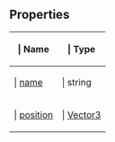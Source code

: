 ==Properties==

{{Lua/Table_Prefix}}
{| {{Lua/Table_Header}}
!{{Lua/Column_Style/Property_List_Name}} | Name
!{{Lua/Column_Style/Property_List_Type}} | Type
|-
|{{Lua/Cell_Style/Property_List_Name}} | [[Lua/Client/Bone/Properties/name|name]]
|{{Lua/Cell_Style/Property_List_Type}} | string
|-
|{{Lua/Cell_Style/Property_List_Name}} | [[Lua/Client/Bone/Properties/position|position]]
|{{Lua/Cell_Style/Property_List_Type}} | [[Lua/Shared/Vector3|Vector3]]
|} {{Lua/Table_Suffix}}